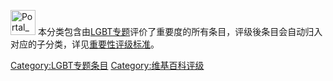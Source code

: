 [[File:Portal_LGBT.svg|40px]] 本分类包含由[[Wikipedia:LGBT专题|LGBT专题]]评价了重要度的所有条目，评级後条目会自动归入对应的子分类，详见[[Wikipedia:LGBT专题/评级|重要性评级标准]]。

{{Articles by Importance|topic=LGBT}}
[[Category:LGBT专题条目|Category:LGBT专题条目]]
[[Category:维基百科评级|Category:维基百科评级]]